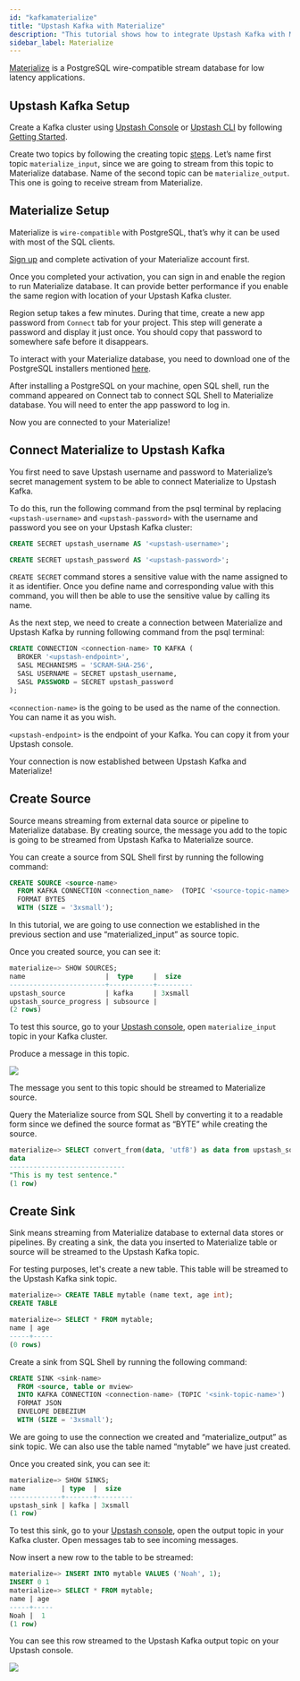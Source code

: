 ```yaml
---
id: "kafkamaterialize"
title: "Upstash Kafka with Materialize"
description: "This tutorial shows how to integrate Upstash Kafka with Materialize"
sidebar_label: Materialize
---
```


[Materialize](https://materialize.com/docs/get-started/) is a PostgreSQL
wire-compatible stream database for low latency applications.

## Upstash Kafka Setup

Create a Kafka cluster using [Upstash Console](https://console.upstash.com) or
[Upstash CLI](https://github.com/upstash/cli) by following
[Getting Started](https://docs.upstash.com/kafka).

Create two topics by following the creating topic
[steps](https://docs.upstash.com/kafka#create-a-topic). Let’s name first topic
`materialize_input`, since we are going to stream from this topic to Materialize
database. Name of the second topic can be `materialize_output`. This one is
going to receive stream from Materialize.

## Materialize Setup

Materialize is `wire-compatible` with PostgreSQL, that’s why it can be used with
most of the SQL clients.

[Sign up](https://materialize.com/register) and complete activation of your
Materialize account first.

Once you completed your activation, you can sign in and enable the region to run
Materialize database. It can provide better performance if you enable the same
region with location of your Upstash Kafka cluster.

Region setup takes a few minutes. During that time, create a new app password
from `Connect` tab for your project. This step will generate a password and
display it just once. You should copy that password to somewhere safe before it
disappears.

To interact with your Materialize database, you need to download one of the
PostgreSQL installers mentioned
[here](https://materialize.com/docs/get-started/quickstart/#before-you-begin).

After installing a PostgreSQL on your machine, open SQL shell, run the command
appeared on Connect tab to connect SQL Shell to Materialize database. You will
need to enter the app password to log in.

Now you are connected to your Materialize!

## Connect Materialize to Upstash Kafka

You first need to save Upstash username and password to Materialize’s secret
management system to be able to connect Materialize to Upstash Kafka.

To do this, run the following command from the psql terminal by replacing
`<upstash-username>` and `<upstash-password>` with the username and password you
see on your Upstash Kafka cluster:

```sql
CREATE SECRET upstash_username AS '<upstash-username>';

CREATE SECRET upstash_password AS '<upstash-password>';
```

`CREATE SECRET` command stores a sensitive value with the name assigned to it as
identifier. Once you define name and corresponding value with this command, you
will then be able to use the sensitive value by calling its name.

As the next step, we need to create a connection between Materialize and Upstash
Kafka by running following command from the psql terminal:

```sql
CREATE CONNECTION <connection-name> TO KAFKA (
  BROKER '<upstash-endpoint>',
  SASL MECHANISMS = 'SCRAM-SHA-256',
  SASL USERNAME = SECRET upstash_username,
  SASL PASSWORD = SECRET upstash_password
);
```

`<connection-name>` is the going to be used as the name of the connection. You
can name it as you wish.

`<upstash-endpoint>` is the endpoint of your Kafka. You can copy it from your
Upstash console.

Your connection is now established between Upstash Kafka and Materialize!

## Create Source

Source means streaming from external data source or pipeline to Materialize
database. By creating source, the message you add to the topic is going to be
streamed from Upstash Kafka to Materialize source.

You can create a source from SQL Shell first by running the following command:

```sql
CREATE SOURCE <source-name>
  FROM KAFKA CONNECTION <connection_name>  (TOPIC '<source-topic-name>')
  FORMAT BYTES
  WITH (SIZE = '3xsmall');
```

In this tutorial, we are going to use connection we established in the previous
section and use “materialized_input” as source topic.

Once you created source, you can see it:

```sql
materialize=> SHOW SOURCES;
name                    |  type     |  size
------------------------+-----------+---------
upstash_source          | kafka     | 3xsmall
upstash_source_progress | subsource |
(2 rows)
```

To test this source, go to your
[Upstash console](https://console.upstash.com/kafka), open `materialize_input`
topic in your Kafka cluster.

Produce a message in this topic.

<Frame>
  <img src="/img/materialize/send-message.png" />
</Frame>

The message you sent to this topic should be streamed to Materialize source.

Query the Materialize source from SQL Shell by converting it to a readable form
since we defined the source format as “BYTE” while creating the source.

```sql
materialize=> SELECT convert_from(data, 'utf8') as data from upstash_source;
data
-----------------------------
"This is my test sentence."
(1 row)
```

## Create Sink

Sink means streaming from Materialize database to external data stores or
pipelines. By creating a sink, the data you inserted to Materialize table or
source will be streamed to the Upstash Kafka topic.

For testing purposes, let's create a new table. This table will be streamed to
the Upstash Kafka sink topic.

```sql
materialize=> CREATE TABLE mytable (name text, age int);
CREATE TABLE

materialize=> SELECT * FROM mytable;
name | age
-----+-----
(0 rows)
```

Create a sink from SQL Shell by running the following command:

```sql
CREATE SINK <sink-name>
  FROM <source, table or mview>
  INTO KAFKA CONNECTION <connection-name> (TOPIC '<sink-topic-name>')
  FORMAT JSON
  ENVELOPE DEBEZIUM
  WITH (SIZE = '3xsmall');
```

We are going to use the connection we created and “materialize_output” as sink
topic. We can also use the table named “mytable” we have just created.

Once you created sink, you can see it:

```sql
materialize=> SHOW SINKS;
name         | type  |  size
-------------+-------+---------
upstash_sink | kafka | 3xsmall
(1 row)
```

To test this sink, go to your
[Upstash console](https://console.upstash.com/kafka), open the output topic in
your Kafka cluster. Open messages tab to see incoming messages.

Now insert a new row to the table to be streamed:

```sql
materialize=> INSERT INTO mytable VALUES ('Noah', 1);
INSERT 0 1
materialize=> SELECT * FROM mytable;
name | age
-----+-----
Noah |  1
(1 row)
```

You can see this row streamed to the Upstash Kafka output topic on your Upstash
console.

<Frame>
  <img src="/img/materialize/receive-message.png" />
</Frame>
